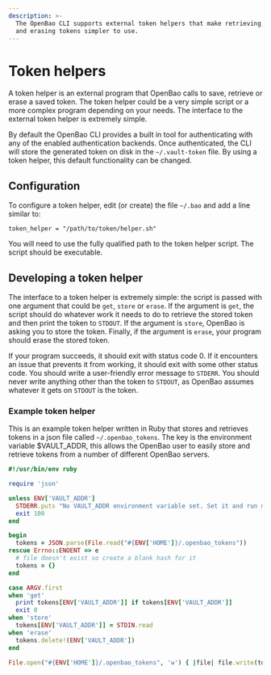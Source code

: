 ```yaml
---
description: >-
  The OpenBao CLI supports external token helpers that make retrieving, setting
  and erasing tokens simpler to use.
---
```


# Token helpers

A token helper is an external program that OpenBao calls to save, retrieve or erase
a saved token. The token helper could be a very simple script or a more complex
program depending on your needs. The interface to the external token helper is
extremely simple.

By default the OpenBao CLI provides a built in tool for authenticating with any
of the enabled authentication backends. Once authenticated, the CLI will store
the generated token on disk in the `~/.vault-token` file. By using a token helper,
this default functionality can be changed.

## Configuration

To configure a token helper, edit (or create) the file `~/.bao` and add a line similar to:

```
token_helper = "/path/to/token/helper.sh"
```

You will need to use the fully qualified path to the token helper script. The script should be executable.

## Developing a token helper

The interface to a token helper is extremely simple: the script is passed with one argument that could be `get`, `store` or `erase`. If the argument is `get`, the script should do whatever work it needs to do to retrieve the stored token and then print the token to `STDOUT`. If the argument is `store`, OpenBao is asking you to store the token. Finally, if the argument is `erase`, your program should erase the stored token.

If your program succeeds, it should exit with status code 0. If it encounters an issue that prevents it from working, it should exit with some other status code. You should write a user-friendly error message to `STDERR`. You should never write anything other than the token to `STDOUT`, as OpenBao assumes whatever it gets on `STDOUT` is the token.

### Example token helper

This is an example token helper written in Ruby that stores and retrieves tokens in a json file called `~/.openbao_tokens`. The key is the environment variable \$VAULT_ADDR, this allows the OpenBao user to easily store and retrieve tokens from a number of different OpenBao servers.

```ruby
#!/usr/bin/env ruby

require 'json'

unless ENV['VAULT_ADDR']
  STDERR.puts "No VAULT_ADDR environment variable set. Set it and run me again!"
  exit 100
end

begin
  tokens = JSON.parse(File.read("#{ENV['HOME']}/.openbao_tokens"))
rescue Errno::ENOENT => e
  # file doesn't exist so create a blank hash for it
  tokens = {}
end

case ARGV.first
when 'get'
  print tokens[ENV['VAULT_ADDR']] if tokens[ENV['VAULT_ADDR']]
  exit 0
when 'store'
  tokens[ENV['VAULT_ADDR']] = STDIN.read
when 'erase'
  tokens.delete!(ENV['VAULT_ADDR'])
end

File.open("#{ENV['HOME']}/.openbao_tokens", 'w') { |file| file.write(tokens.to_json) }
```
